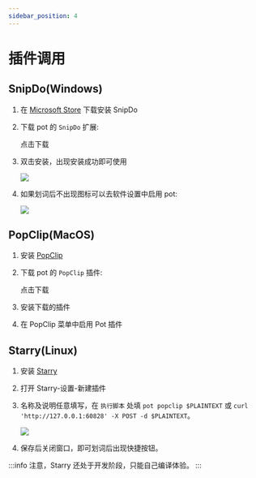 ```yaml
---
sidebar_position: 4
---
```



# 插件调用

## SnipDo(Windows)

1. 在 [Microsoft Store](https://www.microsoft.com/store/productId/9NPZ2TVKJVT7) 下载安装 SnipDo

2. 下载 pot 的 `SnipDo` 扩展:

   <Link
     className="button button--primary button--lg"
     to="https://ghproxy.com/https://github.com/pot-app/pot-desktop/releases/latest/download/pot.pbar"
   >
     <div style={{ display: "flex", justifyContent: "space-between" }}>
       <BsDownload style={{ margin: "auto", marginRight: "14px" }} />
       <span>点击下载</span>
     </div>
   </Link>

3. 双击安装，出现安装成功即可使用

   ![](./asset/snipdo.png)

4. 如果划词后不出现图标可以去软件设置中启用 pot:

   ![](./asset/snipdo1.png)

## PopClip(MacOS)

1. 安装 [PopClip](https://pilotmoon.com/popclip/)
2. 下载 pot 的 `PopClip` 插件:

   <Link
     className="button button--primary button--lg"
     to="https://ghproxy.com/https://github.com/pot-app/pot-desktop/releases/latest/download/Pot.popclipextz"
   >
     <div style={{ display: "flex", justifyContent: "space-between" }}>
       <BsDownload style={{ margin: "auto", marginRight: "14px" }} />
       <span>点击下载</span>
     </div>
   </Link>

3. 安装下载的插件
4. 在 PopClip 菜单中启用 Pot 插件

## Starry(Linux)

1. 安装 [Starry](https://github.com/ccslykx/Starry)
2. 打开 Starry-设置-新建插件
3. 名称及说明任意填写，在 `执行脚本` 处填 `pot popclip $PLAINTEXT` 或 `curl 'http://127.0.0.1:60828' -X POST -d $PLAINTEXT`。

   ![](./asset/starry.png)

4. 保存后关闭窗口，即可划词后出现快捷按钮。

:::info
注意，Starry 还处于开发阶段，只能自己编译体验。
:::
